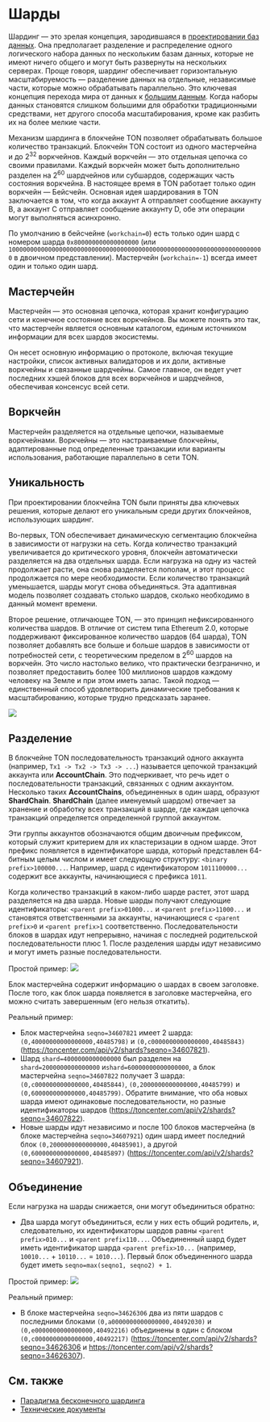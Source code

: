 # Шарды

Шардинг — это зрелая концепция, зародившаяся в [проектировании баз данных](https://en.wikipedia.org/wiki/Shard_(database_architecture)). Она предполагает разделение и распределение одного логического набора данных по нескольким базам данных, которые не имеют ничего общего и могут быть развернуты на нескольких серверах.
Проще говоря, шардинг обеспечивает горизонтальную масштабируемость — разделение данных на отдельные, независимые части, которые можно обрабатывать параллельно. Это ключевая концепция перехода мира от данных к [большим данным](https://en.wikipedia.org/wiki/Big_data).
Когда наборы данных становятся слишком большими для обработки традиционными средствами, нет другого способа масштабирования, кроме как разбить их на более мелкие части.

Механизм шардинга в блокчейне TON позволяет обрабатывать большое количество транзакций.
Блокчейн TON состоит из одного мастерчейна и до 2<sup>32</sup> воркчейнов. Каждый воркчейн — это отдельная цепочка со своими правилами. Каждый воркчейн может быть дополнительно разделен на 2<sup>60</sup> шардчейнов или субшардов, содержащих часть состояния воркчейна. В настоящее время в TON работает только один воркчейн — Бейсчейн.
Основная идея шардирования в TON заключается в том, что когда аккаунт A отправляет сообщение аккаунту B, а аккаунт C отправляет сообщение аккаунту D, обе эти операции могут выполняться асинхронно.

По умолчанию в бейсчейне (`workchain=0`) есть только один шард с номером шарда `0x800000000000000000` (или `10000000000000000000000000000000000000000000000000000000000000000000000` в двоичном представлении). Мастерчейн (`workchain=-1`) всегда имеет один и только один шард.

## Мастерчейн

Мастерчейн — это основная цепочка, которая хранит конфигурацию сети и конечное состояние всех воркчейнов. Вы можете понять это так, что мастерчейн является основным каталогом, единым источником информации для всех шардов экосистемы.

Он несет основную информацию о протоколе, включая текущие настройки, список активных валидаторов и их доли, активные воркчейны и связанные шардчейны. Самое главное, он ведет учет последних хэшей блоков для всех воркчейнов и шардчейнов, обеспечивая консенсус всей сети.

## Воркчейн

Мастерчейн разделяется на отдельные цепочки, называемые воркчейнами. Воркчейны — это настраиваемые блокчейны, адаптированные под определенные транзакции или варианты использования, работающие параллельно в сети TON.

## Уникальность

При проектировании блокчейна TON были приняты два ключевых решения, которые делают его уникальным среди других блокчейнов, использующих шардинг.

Во-первых, TON обеспечивает динамическую сегментацию блокчейна в зависимости от нагрузки на сеть. Когда количество транзакций увеличивается до критического уровня, блокчейн автоматически разделяется на два отдельных шарда.
Если нагрузка на одну из частей продолжает расти, она снова разделяется пополам, и этот процесс продолжается по мере необходимости. Если количество транзакций уменьшается, шарды могут снова объединяться.
Эта адаптивная модель позволяет создавать столько шардов, сколько необходимо в данный момент времени.

Второе решение, отличающее TON, — это принцип нефиксированного количества шардов. В отличие от систем типа Ethereum 2.0, которые поддерживают фиксированное количество шардов (64 шарда), TON позволяет добавлять все больше и больше шардов в зависимости от потребностей сети, с теоретическим пределом в 2<sup>60</sup> шардов на воркчейн.
Это число настолько велико, что практически безгранично, и позволяет предоставить более 100 миллионов шардов каждому человеку на Земле и при этом иметь запас. Такой подход — единственный способ удовлетворить динамические требования к масштабированию, которые трудно предсказать заранее.

![](/img/docs/blockchain-fundamentals/scheme.png)

## Разделение

В блокчейне TON последовательность транзакций одного аккаунта (например, `Tx1 -> Tx2 -> Tx3 -> ...`) называется цепочкой транзакций аккаунта или <b>AccountChain</b>. Это подчеркивает, что речь идет о последовательности транзакций, связанных с одним аккаунтом.
Несколько таких <b>AccountChains</b>, объединенных в один шард, образуют <b>ShardChain</b>. <b>ShardChain</b> (далее именуемый шардом) отвечает за хранение и обработку всех транзакций в шарде, где каждая цепочка транзакций определяется определенной группой аккаунтом.

Эти группы аккаунтов обозначаются общим двоичным префиксом, который служит критерием для их кластеризации в одном шарде.
Этот префикс появляется в идентификаторе шарда, который представлен 64-битным целым числом и имеет следующую структуру: `<binary prefix>100000...`. Например, шард с идентификатором `1011100000...` содержит все аккаунты, начинающиеся с префикса `1011`.

Когда количество транзакций в каком-либо шарде растет, этот шард разделяется на два шарда. Новые шарды получают следующие идентификаторы: `<parent prefix>01000...` и `<parent prefix>11000...` и становятся ответственными за аккаунты, начинающиеся с `<parent prefix>0` и `<parent prefix>1` соответственно. Последовательности блоков в шардах идут непрерывно, начиная с последней родительской последовательности плюс 1. После разделения шарды идут независимо и могут иметь разные последовательности.

Простой пример:
![](/img/docs/blockchain-fundamentals/shardchains-split.jpg)

Блок мастерчейна содержит информацию о шардах в своем заголовке. После того, как блок шарда появляется в заголовке мастерчейна, его можно считать завершенным (его нельзя откатить).

Реальный пример:

- Блок мастерчейна `seqno=34607821` имеет 2 шарда: `(0,40000000000000000,40485798)` и `(0,c0000000000000000,40485843)` (https://toncenter.com/api/v2/shards?seqno=34607821).
- Шард `shard=4000000000000000` был разделен на `shard=2000000000000000` и ​​`shard=60000000000000000`, а блок мастерчейна `seqno=34607822` получает 3 шарда: `(0,c000000000000000,40485844)`, `(0,2000000000000000,40485799)` и `(0,600000000000000,40485799)`. Обратите внимание, что оба новых шарда имеют одинаковые последовательности, но разные идентификаторы шардов (https://toncenter.com/api/v2/shards?seqno=34607822).
- Новые шарды идут независимо и после 100 блоков мастерчейна (в блоке мастерчейна `seqno=34607921`) один шард имеет последний блок `(0,2000000000000000,40485901)`, а другой `(0,6000000000000000,40485897)` (https://toncenter.com/api/v2/shards?seqno=34607921).

## Объединение

Если нагрузка на шарды снижается, они могут объединиться обратно:

- Два шарда могут объединиться, если у них есть общий родитель, и, следовательно, их идентификаторы шардов равны `<parent prefix>010...` и `<parent prefix110...`. Объединенный шард будет иметь идентификатор шарда `<parent prefix>10...` (например, `10010...` + `10110...` = `1010...`). Первый блок объединенного шарда будет иметь `seqno=max(seqno1, seqno2) + 1`.

Простой пример:
![](/img/docs/blockchain-fundamentals/shardchains-merge.jpg)

Реальный пример:

- В блоке мастерчейна `seqno=34626306` два из пяти шардов с последними блоками `(0,a0000000000000000,40492030)` и `(0,e0000000000000000,40492216)` объединены в один с блоком `(0,c0000000000000000,40492217)` (https://toncenter.com/api/v2/shards?seqno=34626306 и https://toncenter.com/api/v2/shards?seqno=34626307).

## См. также

- [Парадигма бесконечного шардинга](/v3/documentation/smart-contracts/shards/infinity-sharding-paradigm)
- [Технические документы](/v3/documentation/whitepapers/overview)
